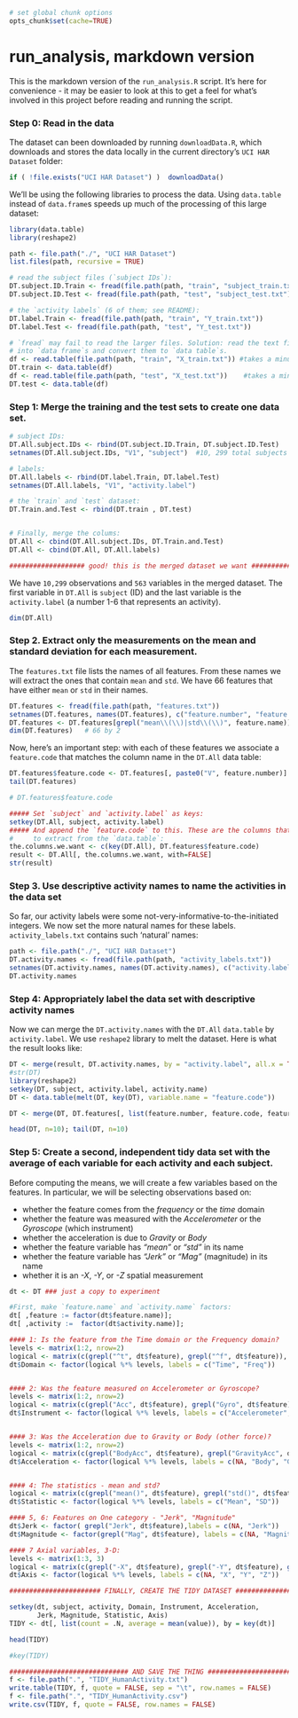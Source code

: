 ```r
# set global chunk options
opts_chunk$set(cache=TRUE)
```

run_analysis, markdown version
========================================================

This is the markdown version of the `run_analysis.R` script. It's here for 
convenience - it may be easier to look at this to get a feel for what's involved
in this project before reading and running the script.

### Step 0: Read in the data 

The dataset can been downloaded by running `downloadData.R`, which downloads and
stores the data locally in the current directory's `UCI HAR Dataset` folder:

```r
if ( !file.exists("UCI HAR Dataset") )  downloadData()
```

We'll be using the following libraries to process the data. Using `data.table`
instead of `data.frame`s speeds up much of the processing of this large dataset:

```r
library(data.table)
library(reshape2)
```

```r
path <- file.path("./", "UCI HAR Dataset")
list.files(path, recursive = TRUE)

# read the subject files (`subject IDs`):
DT.subject.ID.Train <- fread(file.path(path, "train", "subject_train.txt"))
DT.subject.ID.Test <- fread(file.path(path, "test", "subject_test.txt"))

# the `activity labels` (6 of them; see README):
DT.label.Train <- fread(file.path(path, "train", "Y_train.txt"))
DT.label.Test <- fread(file.path(path, "test", "Y_test.txt"))

# `fread` may fail to read the larger files. Solution: read the text files
# into `data frame`s and convert them to `data table`s.
df <- read.table(file.path(path, "train", "X_train.txt")) #takes a minute
DT.train <- data.table(df)
df <- read.table(file.path(path, "test", "X_test.txt"))    #takes a minute
DT.test <- data.table(df)
```

### Step 1: Merge the training and the test sets to create one data set.
```r
# subject IDs:
DT.All.subject.IDs <- rbind(DT.subject.ID.Train, DT.subject.ID.Test)
setnames(DT.All.subject.IDs, "V1", "subject")  #10, 299 total subjects

# labels: 
DT.All.labels <- rbind(DT.label.Train, DT.label.Test)
setnames(DT.All.labels, "V1", "activity.label")

# the `train` and `test` dataset:
DT.Train.and.Test <- rbind(DT.train , DT.test)


# Finally, merge the colums:
DT.All <- cbind(DT.All.subject.IDs, DT.Train.and.Test)
DT.All <- cbind(DT.All, DT.All.labels)

################### good! this is the merged dataset we want ###################
```
We have `10,299` observations and `563` variables in the merged dataset. The 
first variable in `DT.All` is `subject` (ID) and the last variable is the 
`activity.label` (a number 1-6 that represents an activity). 
```r
dim(DT.All)
```

### Step 2. Extract only the measurements on the mean and standard deviation for each measurement.

The `features.txt` file lists the names of all features. From these names 
we will extract the ones that contain `mean` and `std`. We have 66 features that
have either `mean` or `std` in their names. 

```r
DT.features <- fread(file.path(path, "features.txt"))
setnames(DT.features, names(DT.features), c("feature.number", "feature.name"))
DT.features <- DT.features[grepl("mean\\(\\)|std\\(\\)", feature.name)]
dim(DT.features)   # 66 by 2 
```
Now, here's an important step: with each of these features we associate a 
`feature.code` that matches the column name in the `DT.All` data table:

```r
DT.features$feature.code <- DT.features[, paste0("V", feature.number)]
tail(DT.features)

# DT.features$feature.code

##### Set `subject` and `activity.label` as keys:
setkey(DT.All, subject, activity.label)
##### And append the `feature.code` to this. These are the columns that we want
#     to extract from the `data.table`:
the.columns.we.want <- c(key(DT.All), DT.features$feature.code)
result <- DT.All[, the.columns.we.want, with=FALSE]
str(result)

```

### Step 3. Use descriptive activity names to name the activities in the data set
So far, our activity labels were some not-very-informative-to-the-initiated 
integers. We now set the more natural names for these labels. 
`activity_labels.txt` contains such 'natural' names: 

```r
path <- file.path("./", "UCI HAR Dataset")
DT.activity.names <- fread(file.path(path, "activity_labels.txt"))
setnames(DT.activity.names, names(DT.activity.names), c("activity.label", "activity.name"))
DT.activity.names
```

### Step 4: Appropriately label the data set with descriptive activity names
Now we can merge the `DT.activity.names`  with the `DT.All` 
`data.table` by `activity.label`. We use `reshape2` library to melt the dataset.
Here is what the result looks like:

```r
DT <- merge(result, DT.activity.names, by = "activity.label", all.x = TRUE)
#str(DT)
library(reshape2)
setkey(DT, subject, activity.label, activity.name)
DT <- data.table(melt(DT, key(DT), variable.name = "feature.code"))

DT <- merge(DT, DT.features[, list(feature.number, feature.code, feature.name)], by = "feature.code", all.x = TRUE)

head(DT, n=10); tail(DT, n=10)
```

### Step 5: Create a second, independent tidy data set with the average of each variable for each activity and each subject.

Before computing the means, we will create a few variables based on the features.
In particular, we will be selecting observations based on:

- whether the feature comes from the *frequency* or the *time* domain
- whether the feature was measured with the *Accelerometer* or the *Gyroscope* (which instrument)
- whether the acceleration is due to *Gravity* or *Body*
- whether the feature variable has *"mean"* or *"std"* in its name
- whether the feature variable has *"Jerk"* or *"Mag"* (magnitude) in its name
- whether it is an *-X*, *-Y*, or *-Z* spatial measurement

```r

dt <- DT ### just a copy to experiment

#First, make `feature.name` and `activity.name` factors: 
dt[ ,feature := factor(dt$feature.name)];
dt[ ,activity :=  factor(dt$activity.name)];

#### 1: Is the feature from the Time domain or the Frequency domain?
levels <- matrix(1:2, nrow=2)
logical <- matrix(c(grepl("^t", dt$feature), grepl("^f", dt$feature)), ncol = 2)
dt$Domain <- factor(logical %*% levels, labels = c("Time", "Freq"))


#### 2: Was the feature measured on Accelerometer or Gyroscope?
levels <- matrix(1:2, nrow=2)
logical <- matrix(c(grepl("Acc", dt$feature), grepl("Gyro", dt$feature)), ncol = 2)
dt$Instrument <- factor(logical %*% levels, labels = c("Accelerometer", "Gyroscope"))


#### 3: Was the Acceleration due to Gravity or Body (other force)?
levels <- matrix(1:2, nrow=2)
logical <- matrix(c(grepl("BodyAcc", dt$feature), grepl("GravityAcc", dt$feature)), ncol = 2)
dt$Acceleration <- factor(logical %*% levels, labels = c(NA, "Body", "Gravity"))


#### 4: The statistics - mean and std?
logical <- matrix(c(grepl("mean()", dt$feature), grepl("std()", dt$feature)), ncol = 2)
dt$Statistic <- factor(logical %*% levels, labels = c("Mean", "SD"))

#### 5, 6: Features on One category - "Jerk", "Magnitude"
dt$Jerk <- factor( grepl("Jerk", dt$feature),labels = c(NA, "Jerk"))
dt$Magnitude <- factor(grepl("Mag", dt$feature), labels = c(NA, "Magnitude"))

#### 7 Axial variables, 3-D:
levels <- matrix(1:3, 3)
logical <- matrix(c(grepl("-X", dt$feature), grepl("-Y", dt$feature), grepl("-Z", dt$feature)), ncol=3)
dt$Axis <- factor(logical %*% levels, labels = c(NA, "X", "Y", "Z"))

```



```r
####################### FINALLY, CREATE THE TIDY DATASET #######################

setkey(dt, subject, activity, Domain, Instrument, Acceleration,
       Jerk, Magnitude, Statistic, Axis)
TIDY <- dt[, list(count = .N, average = mean(value)), by = key(dt)]

head(TIDY)

#key(TIDY)

############################## AND SAVE THE THING ##############################
f <- file.path(".", "TIDY_HumanActivity.txt")
write.table(TIDY, f, quote = FALSE, sep = "\t", row.names = FALSE)
f <- file.path(".", "TIDY_HumanActivity.csv")
write.csv(TIDY, f, quote = FALSE, row.names = FALSE)
```

